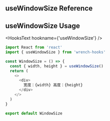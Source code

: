 
<Meta title='hooks/useWindowSize' />

<h2 style={{ color: '#ff3399' }}> useWindowSize Reference </h2>

<WindowSize />
<Home />

<h2 style={{ color: '#ff3399' }}>useWindowSize Usage </h2>

<HooksText hookname={'useWindowSize'} />

```js
import React from 'react'
import { useWindowSize } from 'wrench-hooks'

const WindowSize = () => {
  const { width, height } = useWindowSize()
  return (
    <>
      <div>
        宽度：{width} 高度：{height}
      </div>
    </>
  )
}

export default WindowSize
```

